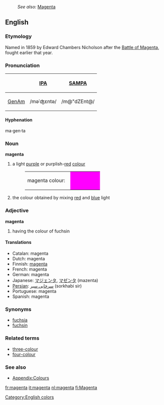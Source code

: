 {{wikipedia}}

:''See also:'' [[Magenta]]
==English==
===Etymology===
Named in 1859 by Edward Chambers Nicholson after the [[w:Battle of Magenta|Battle of Magenta]], fought earlier that year.  

===Pronunciation===
{| border=1 cellpadding=5
! !! [[w:IPA|IPA]] !! [[w:SAMPA|SAMPA]]
|-
! [[GenAm]]
| /məˈʤɛntə/ || /m@"dZEnt@/
|}

====Hyphenation====
ma·gen·ta

===Noun===
'''magenta'''

#a light [[purple]] or purplish-[[red]] [[colour]]
#:<table><tr><td>magenta colour: &nbsp;</td><td bgcolor="#FF00FF" width="80">&nbsp; </td></tr></table>
#the colour obtained by mixing [[red]] and [[blue]] light


===Adjective===
'''magenta'''

#having the colour of fuchsin

====Translations====
*Catalan: magenta
*Dutch: magenta
*Finnish: [[magenta]]
*French: magenta
*German: magenta
*Japanese: [[マジェンタ]], [[マゼンタ]] (mazenta)
* [[Persian]]: [[سرخابی سیر]] (sorkhabi sir)
*Portuguese: magenta
*Spanish: magenta

===Synonyms===
*[[fuchsia]]
*[[fuchsin]]

===Related terms===
*[[three-colour]]
*[[four-colour]]


===See also===
*[[Wiktionary_Appendix:Colours|Appendix:Colours]]


[[Category:English colors]]

[[fr:magenta]]
[[it:magenta]]
[[nl:magenta]]
[[fi:Magenta]]